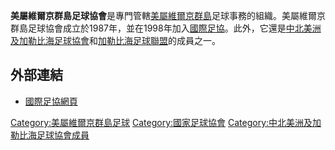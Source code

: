 {{國家足協
|Name               = 美屬維爾京群島足球協會 
|Logo               = <!-- 檔案不存在 Virgin islands soccer.png ，可從英文維基百科取得 -->
|Founded            = 1987年
|FIFA affiliation   = 1998年
|Region             = [[中北美洲及加勒比海足球協會|中北美洲及加勒比海足球協會]]
|Region affiliation = 1987年
|Subregion             = [[加勒比海足球聯盟|加勒比海足球聯盟]]
|Subregion affiliation = ?
|President          = Hillaren Frederick
}}

'''美屬維爾京群島足球協會'''是專門管轄[[美屬維爾京群島|美屬維爾京群島]]足球事務的組織。美屬維爾京群島足球協會成立於1987年，並在1998年加入[[國際足協|國際足協]]。此外，它還是[[中北美洲及加勒比海足球協會|中北美洲及加勒比海足球協會]]和[[加勒比海足球聯盟|加勒比海足球聯盟]]的成員之一。

==外部連結==
* [http://www.fifa.com/associations/association=vir/index.html 國際足協網頁]

{{中北美洲及加勒比海足球協會成員}}

[[Category:美屬維爾京群島足球|Category:美屬維爾京群島足球]]
[[Category:國家足球協會|Category:國家足球協會]]
[[Category:中北美洲及加勒比海足球協會成員|Category:中北美洲及加勒比海足球協會成員]]